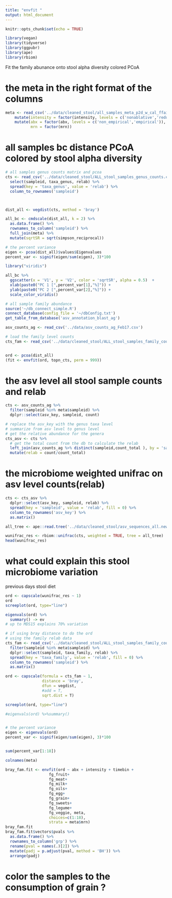 ```yaml
---
title: "envfit "
output: html_document
---
```


```r
knitr::opts_chunk$set(echo = TRUE)
```

```r
library(vegan)
library(tidyverse)
library(ggpubr)
library(ape)
library(rbiom)
```

Fit the family abunance onto stool alpha diversity colored PCoA

# the meta in the right format of the columns

```r
meta <- read_csv('../data/cleaned_stool/all_samples_meta_p2d_w_cal_ffaith.csv') %>% 
    mutate(intensity = factor(intensity, levels = c('nonablative','reduced','ablative'))) %>% 
    mutate(abx = factor(abx, levels = c('non_empirical','empirical')),
           mrn = factor(mrn))
```


# all samples bc distance PCoA colored by stool alpha diversity

```r
# all samples genus counts matrix and pcoa
cts <- read_csv('../data/cleaned_stool/ALL_stool_samples_genus_counts.csv') %>% 
  select(sampleid, taxa_genus, relab) %>% 
  spread(key = 'taxa_genus', value = 'relab') %>% 
  column_to_rownames('sampleid')



dist_all <- vegdist(cts, method = 'bray')

all_bc <- cmdscale(dist_all, k = 2) %>% 
  as.data.frame() %>% 
  rownames_to_column('sampleid') %>% 
  full_join(meta) %>% 
  mutate(sqrtSR = sqrt(simpson_reciprocal))

# the percent variance
eigen <- pcoa(dist_all)$values$Eigenvalues
percent_var <- signif(eigen/sum(eigen), 3)*100

library("viridis") 

all_bc %>% 
  ggscatter(x = 'V1', y = 'V2', color = 'sqrtSR', alpha = 0.5)  +
  xlab(paste0("PC 1 [",percent_var[1],"%]")) +
  ylab(paste0("PC 2 [",percent_var[2],"%]")) +
  scale_color_viridis()

```

```r
# all sample family abundance
source('~/db_connect_simple.R')
connect_database(config_file = '~/dbConfig.txt')
get_table_from_database('asv_annotation_blast_ag')

asv_counts_ag <- read_csv('../data/asv_counts_ag_Feb17.csv')

```

```r
# load the family level counts
cts_fam <- read_csv('../data/cleaned_stool/ALL_stool_samples_family_counts.csv')


ord <- pcoa(dist_all)
(fit <- envfit(ord, topn_cts, perm = 999))

```

# the asv level all stool sample counts and relab

```r
cts <- asv_counts_ag %>% 
  filter(sampleid %in% meta$sampleid) %>% 
  dplyr::select(asv_key, sampleid, count) 

# replace the asv_key with the genus taxa level
# summarize from asv level to genus level
# get the relative abundance for the genera
cts_asv <- cts %>% 
  # get the total count from the db to calculate the relab
  left_join(asv_counts_ag %>% distinct(sampleid,count_total ), by = 'sampleid') %>% 
  mutate(relab = count/count_total)  
```

# the microbiome weighted unifrac on asv level counts(relab)

```r
cts <- cts_asv %>% 
  dplyr::select(asv_key, sampleid, relab) %>% 
  spread(key = 'sampleid', value = 'relab', fill = 0) %>% 
  column_to_rownames('asv_key') %>% 
  as.matrix()

all_tree <- ape::read.tree('../data/cleaned_stool/asv_sequences_all.newick')

wunifrac_res <- rbiom::unifrac(cts, weighted = TRUE, tree = all_tree)
head(wunifrac_res)
```

# what could explain this stool microbiome variation

previous days stool
diet 

```r
ord <- capscale(wunifrac_res ~ 1)
ord
screeplot(ord, type="line")

eigenvals(ord) %>%
  summary() -> ev
# up to MDS15 explains 70% variation 
```

```r
# if using bray distance to do the ord
# using the family relab data
cts_fam <- read_csv('../data/cleaned_stool/ALL_stool_samples_family_counts.csv') %>% 
  filter(sampleid %in% meta$sampleid) %>% 
  dplyr::select(sampleid, taxa_family, relab) %>% 
  spread(key = 'taxa_family', value = 'relab', fill = 0) %>% 
  column_to_rownames('sampleid') %>% 
  as.matrix()

ord <- capscale(formula = cts_fam ~ 1,
                distance = 'bray',
                dfun = vegdist,
                #add = T,
                sqrt.dist = T)

screeplot(ord, type="line")

#eigenvals(ord) %>%summary() 


# the percent variance
eigen <- eigenvals(ord)
percent_var <- signif(eigen/sum(eigen), 3)*100


sum(percent_var[1:18])
```
```r
colnames(meta)
```


```r
bray_fam.fit <- envfit(ord ~ abx + intensity + timebin +
                   fg_fruit+
                   fg_meat+
                   fg_milk+
                   fg_oils+
                   fg_egg+
                   fg_grain+
                   fg_sweets+
                   fg_legume+
                   fg_veggie, meta, 
                   choices=c(1:18), 
                   strata = meta$mrn) 
bray_fam.fit
bray_fam.fit$vectors$pvals %>% 
  as.data.frame() %>% 
  rownames_to_column('grp') %>% 
  rename(pval = names(.)[2]) %>% 
  mutate(padj = p.adjust(pval, method = 'BH')) %>% 
  arrange(padj)
```

# color the samples to the consumption of grain ?